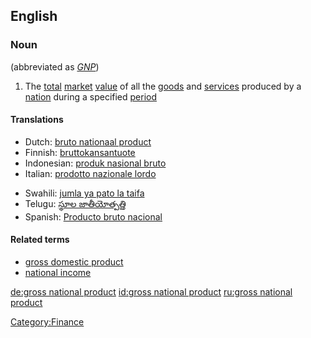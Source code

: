 {{wikipedia}}
==English==

===Noun===
{{en-noun|sg=[[gross]] [[national]] [[product]]|plural=[[gross national products]]}} (abbreviated as ''[[GNP]]'')

# The [[total]] [[market]] [[value]] of all the [[goods]] and [[service]]s produced by a [[nation]] during a specified [[period]]

====Translations====
{{top}}
*Dutch: [[bruto nationaal product]]
*Finnish: [[bruttokansantuote]]
*Indonesian: [[produk nasional bruto]]
*Italian: [[prodotto nazionale lordo]]
{{mid}}
*Swahili: [[jumla ya pato la taifa]]
*Telugu: [[స్థూల జాతీయోత్పత్తి]]
*Spanish: [[Producto bruto nacional]]

====Related terms====
*[[gross domestic product]]
*[[national income]]

[[Category:Finance]]

[[de:gross national product]]
[[id:gross national product]]
[[ru:gross national product]]
